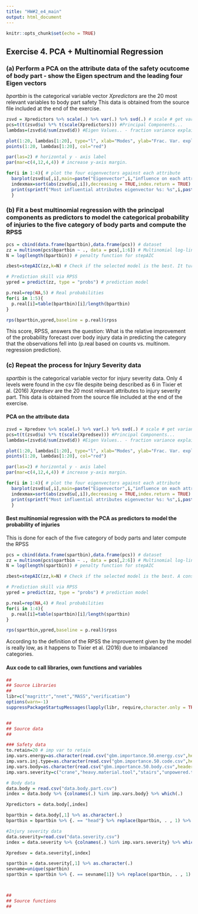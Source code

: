 ```yaml
---
title: "HW#2_e4_main"
output: html_document
---
```


```r
knitr::opts_chunk$set(echo = TRUE)
```

## Exercise 4. PCA + Multinomial Regression 

### (a) Perform a PCA on the attribute data of the safety ocutcome of body part - show the Eigen spectrum and the leading four Eigen vectors

*bpartbin* is the categorical variable vector
*Xpredictors* are the 20 most relevant variables to body part safety
This data is obtained from the source file included at the end of the exercise.

```r
zsvd = Xpredictors %>% scale(.) %>% var(.) %>% svd(.) # scale # get variance # Eigen decomposition
pcs=t(t(zsvd$u) %*% t(scale(Xpredictors))) #Principal Components...
lambdas=(zsvd$d/sum(zsvd$d)) #Eigen Values.. - fraction variance explained 

plot(1:20, lambdas[1:20], type="l", xlab="Modes", ylab="Frac. Var. explained",main="Eigen spectrum") #plot spectrum
points(1:20, lambdas[1:20], col="red")

par(las=2) # horizontal y - axis label
par(mar=c(4,12,4,4)) # increase y-axis margin.

for(i in 1:4){ # plot the four eigenvectors against each attribute
  barplot(zsvd$u[,i],main=paste("Eigenvector",i,"influence on each attribute"),names.arg = colnames(Xpredictors),horiz=TRUE,cex.names=0.8)
  indexmax=sort(abs(zsvd$u[,i]),decreasing = TRUE,index.return = TRUE) # sort eigen by largest values 
  print(sprintf("Most influential attributes eigenvector %s: %s",i,paste(colnames(Xpredictors)[indexmax$ix[1:4]],collapse = " / "))) # print the four most influential attributes in eigenvector.
  }
```

### (b) Fit a best multinomial regression with the principal components as predictors to model the categorical probability of injuries to the five category of body parts and compute the RPSS

```r
pcs = cbind(data.frame(bpartbin),data.frame(pcs)) # dataset
zz = multinom(pcs$bpartbin ~ ., data = pcs[,1:6]) # Multinomial log-linear regression
N = log(length(bpartbin)) # penalty function for stepAIC

zbest=stepAIC(zz,k=N) # Check if the selected model is the best. It turns to be the best

# Prediction skill via RPSS
ypred = predict(zz, type = "probs") # prediction model

p.real=rep(NA,5) # Real probabilities
for(i in 1:5){
  p.real[i]=table(bpartbin)[i]/length(bpartbin)
}

rps(bpartbin,ypred,baseline = p.real)$rpss
```

This score, RPSS, answers the question: What is the relative improvement of the probability forecast over body injury data in predicting the category that the observations fell into (p.real based on counts vs.  multinom. regression prediction).

### (c) Repeat the process for Injury Severity data

*spartbin* is the categorical variable vector for injury severity data. Only 4 levels were found in the csv file despite being described as 6 in Tixier et al. (2016)
*Xpredsev* are the 20 most relevant attributes to injury severity part.
This data is obtained from the source file included at the end of the exercise.

#### PCA on the attribute data

```r
zsvd = Xpredsev %>% scale(.) %>% var(.) %>% svd(.) # scale # get variance # Eigen decomposition
pcs=t(t(zsvd$u) %*% t(scale(Xpredsev))) #Principal Components...
lambdas=(zsvd$d/sum(zsvd$d)) #Eigen Values.. - fraction variance explained 

plot(1:20, lambdas[1:20], type="l", xlab="Modes", ylab="Frac. Var. explained",main="Eigen spectrum") #plot spectrum
points(1:20, lambdas[1:20], col="red")

par(las=2) # horizontal y - axis label
par(mar=c(4,12,4,4)) # increase y-axis margin.

for(i in 1:4){ # plot the four eigenvectors against each attribute
  barplot(zsvd$u[,i],main=paste("Eigenvector",i,"influence on each attribute"),names.arg = colnames(Xpredsev),horiz=TRUE,cex.names=0.8)
  indexmax=sort(abs(zsvd$u[,i]),decreasing = TRUE,index.return = TRUE) # sort eigen by largest values 
  print(sprintf("Most influential attributes eigenvector %s: %s",i,paste(colnames(Xpredsev)[indexmax$ix[1:4]],collapse = " / "))) # print the four most influential attributes in eigenvector.
  }
```

#### Best multinomial regression with the PCA as predictors to model the probability of injuries
This is done for  each of  the five category of body parts and later compute the RPSS

```r
pcs = cbind(data.frame(spartbin),data.frame(pcs)) # dataset
zz = multinom(pcs$spartbin ~ ., data = pcs[,2:6]) # Multinomial log-linear regression
N = log(length(spartbin)) # penalty function for stepAIC

zbest=stepAIC(zz,k=N) # Check if the selected model is the best. A constant value is the best model

# Prediction skill via RPSS
ypred = predict(zz, type = "probs") # prediction model

p.real=rep(NA,4) # Real probabilities
for(i in 1:4){
  p.real[i]=table(spartbin)[i]/length(spartbin)
}

rps(spartbin,ypred,baseline = p.real)$rpss
```

According to the definition of the RPSS the improvement given by the model is really low, as it happens to Tixier et al. (2016) due to imbalanced categories.

#### Aux code to call libraries, own functions and variables
```r
##
## Source Libraries
##
libr=c("magrittr","nnet","MASS","verification")
options(warn=-1)
suppressPackageStartupMessages(lapply(libr, require,character.only = TRUE))


##
## Source data
##

### Safety data
to.retain=20 # imp var to retain
imp.vars.energy=as.character(read.csv("gbm.importance.50.energy.csv",header=TRUE)[1:to.retain,"var"])
imp.vars.inj.type=as.character(read.csv("gbm.importance.50.code.csv",header=TRUE)[1:to.retain,"var"])
imp.vars.body=as.character(read.csv("gbm.importance.50.body.csv",header=TRUE)[1:to.retain,"var"])
imp.vars.severity=c("crane","heavy.material.tool","stairs","unpowered.tool","exiting.transitioning","heavy.vehicle","uneven.surface","drill","ladder","object.at.height","improper.procedure.inattention","unpowered.transporter","machinery","improper.security.of.materials","working.at.height","no.improper.PPE","small.particle","steel.steel.sections","stripping","scaffold")

# Body data
data.body = read.csv("data.body.part.csv") 
index = data.body %>% {colnames(.) %in% imp.vars.body} %>% which(.)

Xpredictors = data.body[,index]

bpartbin = data.body[,1] %>% as.character(.) 
bpartbin = bpartbin %>% {. == "head"} %>% replace(bpartbin, . , 1) %>% replace(., .== "neck", 2) %>% replace(., .== "trunk" , 3) %>% replace(., .== "upper extremities" , 4) %>% replace(., .== "lower extremities" , 5) %>% as.numeric(.) # Categorical variables

#Injury severity data
data.severity=read.csv("data.severity.csv")
index = data.severity %>% {colnames(.) %in% imp.vars.severity} %>% which(.)

Xpredsev = data.severity[,index]

spartbin = data.severity[,1] %>% as.character(.)
sevname=unique(spartbin)
spartbin = spartbin %>% {. == sevname[1]} %>% replace(spartbin, . , 1) %>% replace(., .== sevname[2], 2) %>% replace(., .== sevname[3] , 3) %>% replace(., .== sevname[4] , 4) %>% as.numeric(.) # Categorical variables



##
## Source functions
## 

```